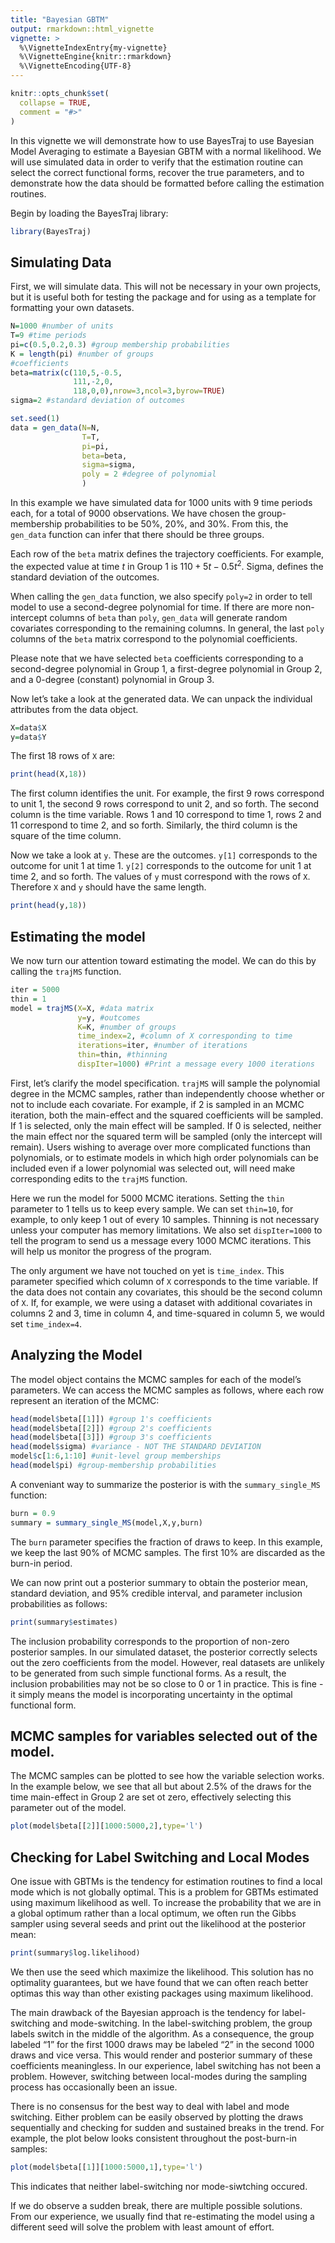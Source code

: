 ```yaml
---
title: "Bayesian GBTM"
output: rmarkdown::html_vignette
vignette: >
  %\VignetteIndexEntry{my-vignette}
  %\VignetteEngine{knitr::rmarkdown}
  %\VignetteEncoding{UTF-8}
---
```


```r
knitr::opts_chunk$set(
  collapse = TRUE,
  comment = "#>"
)
```

In this vignette we will demonstrate how to use BayesTraj to use Bayesian Model Averaging to estimate a Bayesian GBTM with a normal likelihood. We will use simulated data in order to verify that the estimation routine can select the correct functional forms, recover the true parameters, and to demonstrate how the data should be formatted before calling the estimation routines.

Begin by loading the BayesTraj library:
```r
library(BayesTraj)
```

## Simulating Data
First, we will simulate data. This will not be necessary in your own projects, but it is useful both for testing the package and for using as a template for formatting your own datasets.

```r
N=1000 #number of units
T=9 #time periods
pi=c(0.5,0.2,0.3) #group membership probabilities
K = length(pi) #number of groups
#coefficients
beta=matrix(c(110,5,-0.5,
              111,-2,0,
              118,0,0),nrow=3,ncol=3,byrow=TRUE)
sigma=2 #standard deviation of outcomes

set.seed(1)
data = gen_data(N=N,
                T=T,
                pi=pi,
                beta=beta,
                sigma=sigma,
                poly = 2 #degree of polynomial
                )
```

In this example we have simulated data for 1000 units with 9 time periods each, for a total of 9000 observations. We have chosen the group-membership probabilities to be 50%, 20%, and 30%. From this, the `gen_data` function can infer that there should be three groups.

Each row of the `beta` matrix defines the trajectory coefficients. For example, the expected value at time $t$ in Group 1 is $110+5t-0.5t^2$. Sigma, defines the standard deviation of the outcomes.

When calling the `gen_data` function, we also specify `poly=2` in order to tell model to use a second-degree polynomial for time. If there are more non-intercept columns of `beta` than `poly`, `gen_data` will generate random covariates corresponding to the remaining columns. In general, the last `poly` columns of the `beta` matrix correspond to the polynomial coefficients.

Please note that we have selected `beta` coefficients corresponding to a second-degree polynomial in Group 1, a first-degree polynomial in Group 2, and a 0-degree (constant) polynomial in Group 3.

Now let's take a look at the generated data. We can unpack the individual attributes from the data object.

```r
X=data$X
y=data$Y
```

The first 18 rows of `X` are:

```r
print(head(X,18))
```
The first column identifies the unit. For example, the first 9 rows correspond to unit 1, the second 9 rows correspond to unit 2, and so forth. The second column is the time variable. Rows 1 and 10 correspond to time 1, rows 2 and 11 correspond to time 2, and so forth. Similarly, the third column is the square of the time column.

Now we take a look at `y`. These are the outcomes. `y[1]` corresponds to the outcome for unit 1 at time 1. `y[2]` corresponds to the outcome for unit 1 at time 2, and so forth. The values of `y` must correspond with the rows of `X`. Therefore `X` and `y` should have the same length.

```r
print(head(y,18))
```

## Estimating the model
We now turn our attention toward estimating the model. We can do this by calling the `trajMS` function.

```r
iter = 5000
thin = 1
model = trajMS(X=X, #data matrix
               y=y, #outcomes
               K=K, #number of groups
               time_index=2, #column of X corresponding to time
               iterations=iter, #number of iterations
               thin=thin, #thinning
               dispIter=1000) #Print a message every 1000 iterations
```

First, let's clarify the model specification. `trajMS` will sample the polynomial degree in the MCMC samples, rather than independently choose whether or not to include each covariate. For example, if 2 is sampled in an MCMC iteration, both the main-effect and the squared coefficients will be sampled. If 1 is selected, only the main effect will be sampled. If 0 is selected, neither the main effect nor the squared term will be sampled (only the intercept will remain). Users wishing to average over more complicated functions than polynomials, or to estimate models in which high order polynomials can be included even if a lower polynomial was selected out, will need make corresponding edits to the `trajMS` function.

Here we run the model for 5000 MCMC iterations. Setting the `thin` parameter to 1 tells us to keep every sample. We can set `thin=10`, for example, to only keep 1 out of every 10 samples. Thinning is not necessary unless your computer has memory limitations. We also set `dispIter=1000` to tell the program to send us a message every 1000 MCMC iterations. This will help us monitor the progress of the program.

The only argument we have not touched on yet is `time_index`. This parameter specified which column of `X` corresponds to the time variable. If the data does not contain any covariates, this should be the second column of `X`. If, for example, we were using a dataset with additional covariates in columns 2 and 3, time in column 4, and time-squared in column 5, we would set `time_index=4`.

## Analyzing the Model
The model object contains the MCMC samples for each of the model's parameters. We can access the MCMC samples as follows, where each row represent an iteration of the MCMC:

```r
head(model$beta[[1]]) #group 1's coefficients
head(model$beta[[2]]) #group 2's coefficients
head(model$beta[[3]]) #group 3's coefficients
head(model$sigma) #variance - NOT THE STANDARD DEVIATION
model$c[1:6,1:10] #unit-level group memberships
head(model$pi) #group-membership probabilities
```

A conveniant way to summarize the posterior is with the `summary_single_MS` function:

```r
burn = 0.9
summary = summary_single_MS(model,X,y,burn)
```
The `burn` parameter specifies the fraction of draws to keep. In this example, we keep the last 90% of MCMC samples. The first 10% are discarded as the burn-in period.

We can now print out a posterior summary to obtain the posterior mean, standard deviation, and 95% credible interval, and parameter inclusion probabilities as follows:

```r
print(summary$estimates)
```

The inclusion probability corresponds to the proportion of non-zero posterior samples. In our simulated dataset, the posterior correctly selects out the zero coefficients from the model. However, real datasets are unlikely to be generated from such simple functional forms. As a result, the inclusion probabilities may not be so close to 0 or 1 in practice. This is fine - it simply means the model is incorporating uncertainty in the optimal functional form.

## MCMC samples for variables selected out of the model.
The MCMC samples can be plotted to see how the variable selection works. In the example below, we see that all but about 2.5% of the draws for the time main-effect in Group 2 are set ot zero, effectively selecting this parameter out of the model.
```r
plot(model$beta[[2]][1000:5000,2],type='l')
```

## Checking for Label Switching and Local Modes
One issue with GBTMs is the tendency for estimation routines to find a local mode which is not globally optimal. This is a problem for GBTMs estimated using maximum likelihood as well. To increase the probability that we are in a global optimum rather than a local optimum, we often run the Gibbs sampler using several seeds and print out the likelihood at the posterior mean:
```r
print(summary$log.likelihood)
```
We then use the seed which maximize the likelihood. This solution has no optimality guarantees, but we have found that we can often reach better optimas this way than other existing packages using maximum likelihood.

The main drawback of the Bayesian approach is the tendency for label-switching and mode-switching. In the label-switching problem, the group labels switch in the middle of the algorithm. As a consequence, the group labeled "1" for the first 1000 draws may be labeled "2" in the second 1000 draws and vice versa. This would render and posterior summary of these coefficients meaningless. In our experience, label switching has not been a problem. However, switching between local-modes during the sampling process has occasionally been an issue.

There is no consensus for the best way to deal with label and mode switching. Either problem can be easily observed by plotting the draws sequentially and checking for sudden and sustained breaks in the trend. For example, the plot below looks consistent throughout the post-burn-in samples:

```r
plot(model$beta[[1]][1000:5000,1],type='l')
```

This indicates that neither label-switching nor mode-siwtching occured. 

If we do observe a sudden break, there are multiple possible solutions. From our experience, we usually find that re-estimating the model using a different seed will solve the problem with least amount of effort.
